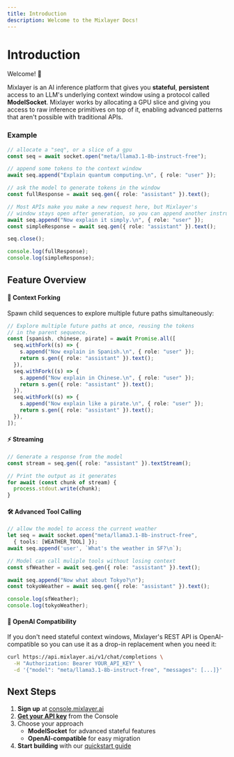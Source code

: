 ```yaml
---
title: Introduction
description: Welcome to the Mixlayer Docs!
---
```


# Introduction
 
Welcome! 👋

Mixlayer is an AI inference platform that gives you **stateful**, **persistent** access to an LLM's underlying context window using a protocol called **ModelSocket**. Mixlayer works by allocating a GPU slice and giving you access to raw inference primitives on top of it, enabling advanced patterns that aren't possible with traditional APIs. 

### Example

```typescript 
// allocate a "seq", or a slice of a gpu
const seq = await socket.open("meta/llama3.1-8b-instruct-free"); 

// append some tokens to the context window
await seq.append("Explain quantum computing.\n", { role: "user" });

// ask the model to generate tokens in the window
const fullResponse = await seq.gen({ role: "assistant" }).text(); 

// Most APIs make you make a new request here, but Mixlayer's 
// window stays open after generation, so you can append another instruction
await seq.append("Now explain it simply.\n", { role: "user" });
const simpleResponse = await seq.gen({ role: "assistant" }).text(); 

seq.close(); 

console.log(fullResponse);
console.log(simpleResponse);
```

## Feature Overview

#### 🌳 Context Forking

Spawn child sequences to explore multiple future paths simultaneously:

```typescript
// Explore multiple future paths at once, reusing the tokens 
// in the parent sequence.
const [spanish, chinese, pirate] = await Promise.all([ 
  seq.withFork((s) => { 
    s.append("Now explain in Spanish.\n", { role: "user" });
    return s.gen({ role: "assistant" }).text(); 
  }),
  seq.withFork((s) => { 
    s.append("Now explain in Chinese.\n", { role: "user" });
    return s.gen({ role: "assistant" }).text(); 
  }),
  seq.withFork((s) => { 
    s.append("Now explain like a pirate.\n", { role: "user" });
    return s.gen({ role: "assistant" }).text(); 
  }),
]);
```

#### ⚡ Streaming

```typescript
// Generate a response from the model
const stream = seq.gen({ role: "assistant" }).textStream();

// Print the output as it generates
for await (const chunk of stream) {
  process.stdout.write(chunk);
}
```

#### 🛠️ Advanced Tool Calling

```typescript
// allow the model to access the current weather 
let seq = await socket.open("meta/llama3.1-8b-instruct-free", 
  { tools: [WEATHER_TOOL] }); 
await seq.append('user', `What's the weather in SF?\n`);

// Model can call muliple tools without losing context
const sfWeather = await seq.gen({ role: "assistant" }).text(); 

await seq.append("Now what about Tokyo?\n");
const tokyoWeather = await seq.gen({ role: "assistant" }).text(); 

console.log(sfWeather);
console.log(tokyoWeather);
```

#### 🔄 OpenAI Compatibility

If you don't need stateful context windows, Mixlayer's REST API is OpenAI-compatible so you can use it as a drop-in replacement when you need it:

```bash
curl https://api.mixlayer.ai/v1/chat/completions \
  -H "Authorization: Bearer YOUR_API_KEY" \
  -d '{"model": "meta/llama3.1-8b-instruct-free", "messages": [...]}'
```

## Next Steps

1. **Sign up** at [console.mixlayer.ai](https://console.mixlayer.com/sign-up)
2. [**Get your API key**](https://console.mixlayer.com/app/api-keys) from the Console
3. Choose your approach
   - **ModelSocket** for advanced stateful features
   - **OpenAI-compatible** for easy migration
4. **Start building** with our [quickstart guide](/quickstart)
